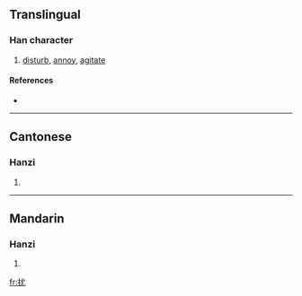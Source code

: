 {{see|擾}}
==Translingual==

===Han character===
{{Han char|rn=64|rad=手|as=04|sn=7|four=5301<sub>4</sub>|canj=手戈大山 (QIKU)}}

# [[disturb]], [[annoy]], [[agitate]]

====References====
* {{Han ref|kx=0418.240|dkj=11834|dj=0765.210|hdz=31834.090|uh=6270|ud=25200|bh=CAF0|bd=51952}}

----

==Cantonese==

===Hanzi===
{{yue-hanzi|jyut=|y=yiu2}}

# {{defn|Cantonese}}

----

==Mandarin==

===Hanzi===
{{cmn-hanzi|tra=擾|pin=[[rǎo]] ([[rao3]])|wg=jao<sup>3</sup>}}

# {{defn|Mandarin}}

[[fr:扰]]